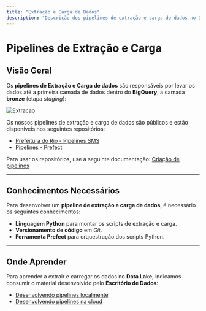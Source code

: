 ```yaml
---
title: "Extração e Carga de Dados"
description: "Descrição dos pipelines de extração e carga de dados no Data Lake."
---
```


# Pipelines de Extração e Carga

## Visão Geral

Os **pipelines de Extração e Carga de dados** são responsáveis por levar os dados até a primeira camada de dados dentro do **BigQuery**, a camada **bronze** (etapa *staging*):

![Extracao](../../images/guia-de-desenvolvimento/tipos-de-pipeline/extracao.png)


Os nossos pipelines de extração e carga de dados são públicos e estão disponíveis nos seguintes repositórios:

- [Prefeitura do Rio - Pipelines SMS](https://github.com/prefeitura-rio/pipelines_rj_sms)
- [Pipelines - Prefect](https://github.com/prefeitura-rio/prefect_rj_iplanrio)

Para usar os repositórios, use a seguinte documentação: [Criação de pipelines](./criacao-de-pipelines)

---

## Conhecimentos Necessários

Para desenvolver um **pipeline de extração e carga de dados**, é necessário os seguintes conhecimentos:

- **Linguagem Python** para montar os scripts de extração e carga.
- **Versionamento de código** em *Git*.
- **Ferramenta Prefect** para orquestração dos scripts Python.

---

## Onde Aprender

Para aprender a extrair e carregar os dados no **Data Lake**, indicamos consumir o material desenvolvido pelo **Escritório de Dados**:

- [Desenvolvendo pipelines localmente](#)
- [Desenvolvendo pipelines na cloud](#)
